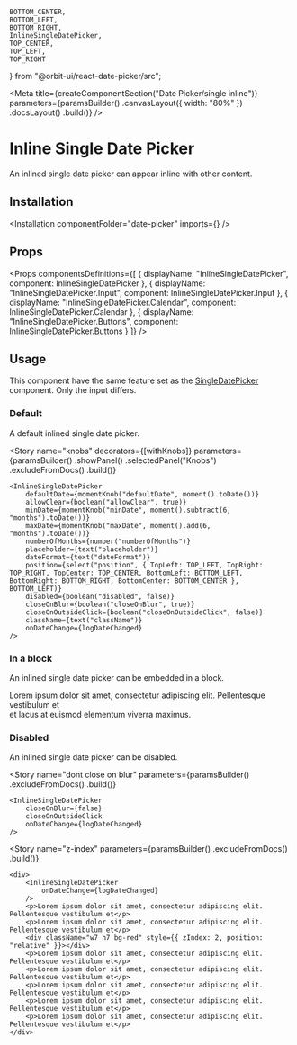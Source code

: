     BOTTOM_CENTER,
    BOTTOM_LEFT,
    BOTTOM_RIGHT,
    InlineSingleDatePicker,
    TOP_CENTER,
    TOP_LEFT,
    TOP_RIGHT
} from "@orbit-ui/react-date-picker/src";

<Meta
    title={createComponentSection("Date Picker/single inline")}
    parameters={paramsBuilder()
        .canvasLayout({ width: "80%" })
        .docsLayout(<ReactComponentsLayout sourcePath="/packages/react-components/components/date-picker/src/single" />)
        .build()}
/>

# Inline Single Date Picker

An inlined single date picker can appear inline with other content.

## Installation

<Installation componentFolder="date-picker" imports={<Imports />} />

## Props

<Props
    componentsDefinitions={[
        { displayName: "InlineSingleDatePicker", component: InlineSingleDatePicker },
        { displayName: "InlineSingleDatePicker.Input", component: InlineSingleDatePicker.Input },
        { displayName: "InlineSingleDatePicker.Calendar", component: InlineSingleDatePicker.Calendar },
        { displayName: "InlineSingleDatePicker.Buttons", component: InlineSingleDatePicker.Buttons }
    ]}
/>

## Usage

<WarningMessage>
    This component have the same feature set as the <a href="/?path=/docs/components-date-picker-single--default-story">SingleDatePicker</a> component. Only the input differs.
</WarningMessage>

### Default

A default inlined single date picker.

<Preview>
    <Story name="default">
        <InlineSingleDatePicker
            onDateChange={logDateChanged}
        />
    </Story>
</Preview>

<Story
    name="knobs"
    decorators={[withKnobs]}
    parameters={paramsBuilder()
        .showPanel()
        .selectedPanel("Knobs")
        .excludeFromDocs()
        .build()}
>
    <InlineSingleDatePicker
        defaultDate={momentKnob("defaultDate", moment().toDate())}
        allowClear={boolean("allowClear", true)}
        minDate={momentKnob("minDate", moment().subtract(6, "months").toDate())}
        maxDate={momentKnob("maxDate", moment().add(6, "months").toDate())}
        numberOfMonths={number("numberOfMonths")}
        placeholder={text("placeholder")}
        dateFormat={text("dateFormat")}
        position={select("position", { TopLeft: TOP_LEFT, TopRight: TOP_RIGHT, TopCenter: TOP_CENTER, BottomLeft: BOTTOM_LEFT, BottomRight: BOTTOM_RIGHT, BottomCenter: BOTTOM_CENTER }, BOTTOM_LEFT)}
        disabled={boolean("disabled", false)}
        closeOnBlur={boolean("closeOnBlur", true)}
        closeOnOutsideClick={boolean("closeOnOutsideClick", false)}
        className={text("className")}
        onDateChange={logDateChanged}
    />
</Story>

### In a block

An inlined single date picker can be embedded in a block.

<Preview>
    <Story name="in a block">
        <div>Lorem ipsum dolor sit amet, consectetur adipiscing elit. Pellentesque vestibulum et<br /> et lacus at euismod <InlineSingleDatePicker onDateChange={logDateChanged} />elementum viverra maximus.</div>
    </Story>
</Preview>

### Disabled

An inlined single date picker can be disabled.

<Preview>
    <Story name="disabled">
        <InlineSingleDatePicker
            disabled
            onDateChange={logDateChanged}
        />
    </Story>
</Preview>

<Story
    name="dont close on blur"
    parameters={paramsBuilder()
        .excludeFromDocs()
        .build()}
>
    <InlineSingleDatePicker
        closeOnBlur={false}
        closeOnOutsideClick
        onDateChange={logDateChanged}
    />
</Story>

<Story
    name="z-index"
    parameters={paramsBuilder()
        .excludeFromDocs()
        .build()}
>
    <div>
        <InlineSingleDatePicker
            onDateChange={logDateChanged}
        />
        <p>Lorem ipsum dolor sit amet, consectetur adipiscing elit. Pellentesque vestibulum et</p>
        <p>Lorem ipsum dolor sit amet, consectetur adipiscing elit. Pellentesque vestibulum et</p>
        <div className="w7 h7 bg-red" style={{ zIndex: 2, position: "relative" }}></div>
        <p>Lorem ipsum dolor sit amet, consectetur adipiscing elit. Pellentesque vestibulum et</p>
        <p>Lorem ipsum dolor sit amet, consectetur adipiscing elit. Pellentesque vestibulum et</p>
        <p>Lorem ipsum dolor sit amet, consectetur adipiscing elit. Pellentesque vestibulum et</p>
        <p>Lorem ipsum dolor sit amet, consectetur adipiscing elit. Pellentesque vestibulum et</p>
        <p>Lorem ipsum dolor sit amet, consectetur adipiscing elit. Pellentesque vestibulum et</p>
    </div>
</Story>
